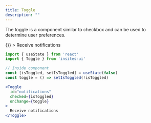 ```yaml
---
title: Toggle
description: ""
---
```



The toggle is a component similar to checkbox and can be used to determine user preferences.

<DemoBox>
    <Toggle
      id="notifications"
      checked={true}
      onChange={() => {}}
    >
      Receive notifications
    </Toggle>
</DemoBox>

```jsx
import { useState } from 'react'
import { Toggle } from 'insites-ui'

// Inside component
const [isToggled, setIsToggled] = useState(false)
const toggle = () => setIsToggled(!isToggled)

<Toggle
  id="notifications"
  checked={isToggled}
  onChange={toggle}
>
  Receive notifications
</Toggle>
```
